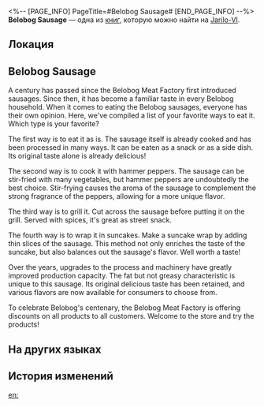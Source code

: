 <%-- [PAGE_INFO]
PageTitle=#Belobog Sausage#
[END_PAGE_INFO] --%>
{{Дополнить}}
{{Книга Инфобокс
|id           = 033
|partIds      = 190141
|Название     = 
|Изображение  = Иконка Книга.png
|Мир          = Jarilo-VI
|Томов        = 1
|Автор        = <!--нужно добавить-->
|Описание     = A flier advertisement for a dish popular among the locals. It also introduces various ways to cook the sausage.
|Том1         = {{tx}}
|Источник1    = {{tx|Отсутствует источник}}
|Персонажи    = 
|Фракции      = 
}}
'''Belobog Sausage''' — одна из [[Книги|книг]], которую можно найти на [[Jarilo-VI]].

==Локация==
{{Отметка карты|<!--название карты-->|<!--id отметки-->}}

==Belobog Sausage==
{{Размер|+2|<div align="center">For Foodies! Belobog Sausages: Which Type is Your Favorite?</div>}}

A century has passed since the Belobog Meat Factory first introduced sausages. Since then, it has become a familiar taste in every Belobog household. When it comes to eating the Belobog sausages, everyone has their own opinion. Here, we've compiled a list of your favorite ways to eat it. Which type is your favorite?

The first way is to eat it as is. The sausage itself is already cooked and has been processed in many ways. It can be eaten as a snack or as a side dish. Its original taste alone is already delicious!

The second way is to cook it with hammer peppers. The sausage can be stir-fried with many vegetables, but hammer peppers are undoubtedly the best choice. Stir-frying causes the aroma of the sausage to complement the strong fragrance of the peppers, allowing for a more unique flavor.

The third way is to grill it. Cut across the sausage before putting it on the grill. Served with spices, it's great as street snack.

The fourth way is to wrap it in suncakes. Make a suncake wrap by adding thin slices of the sausage. This method not only enriches the taste of the suncake, but also balances out the sausage's flavor. Well worth a taste!

Over the years, upgrades to the process and machinery have greatly improved production capacity. The fat but not greasy characteristic is unique to this sausage. Its original delicious taste has been retained, and various flavors are now available for consumers to choose from.

To celebrate Belobog's centenary, the Belobog Meat Factory is offering discounts on all products to all customers. Welcome to the store and try the products!

==На других языках==
{{На других языках
|en   = Belobog Sausage
|zhs  = 贝洛伯格红肠
|zht  = 貝洛伯格臘腸
|ja   = ベロブルグソーセージ
|ko   = 벨로보그 소시지
|es   = Salchicha de Belobog
|fr   = Saucisse de Belobog
|ru   = Белобожские колбаски
|th   = Belobog Sausage
|vi   = Xúc Xích Belobog
|de   = Belobog-Wurst
|id   = Belobog Sausage
|pt   = Linguiça de Belobog
}}

==История изменений==
{{История изменений|3.5}}

[[en:]]